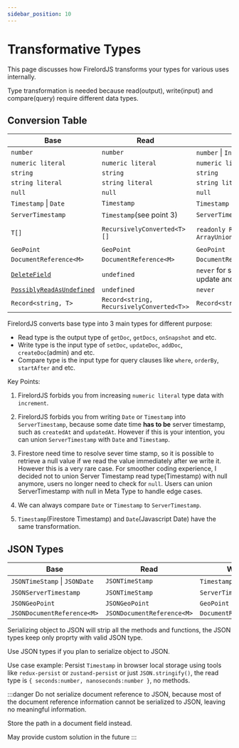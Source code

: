 ```yaml
---
sidebar_position: 10
---
```


# Transformative Types

This page discusses how FirelordJS transforms your types for various uses internally.

Type transformation is needed because read(output), write(input) and compare(query) require different data types.

## Conversion Table

| Base                                                             | Read                                      | Write                                                                                 | Compare                                   |
| ---------------------------------------------------------------- | ----------------------------------------- | ------------------------------------------------------------------------------------- | ----------------------------------------- |
| `number`                                                         | `number`                                  | `number` \| `Increment`                                                               | `number`                                  |
| `numeric literal`                                                | `numeric literal`                         | `numeric literal`                                                                     | `numeric literal`                         |
| `string`                                                         | `string`                                  | `string`                                                                              | `string`                                  |
| `string literal`                                                 | `string literal`                          | `string literal`                                                                      | `string literal`                          |
| `null`                                                           | `null`                                    | `null`                                                                                | `null`                                    |
| `Timestamp` \| `Date`                                            | `Timestamp`                               | `Timestamp` \| `Date`                                                                 | `Timestamp` \| `Date`                     |
| `ServerTimestamp`                                                | `Timestamp`(see point 3)                  | `ServerTimestamp`                                                                     | `Timestamp` \| `Date`                     |
| `T[]`                                                            | `RecursivelyConverted<T>[]`               | `readonly RecursivelyConverted<T>[]` \| `ArrayUnionOrRemove<RecursivelyConverted<T>>` | `readonly RecursivelyConverted<T>[]`      |
| `GeoPoint`                                                       | `GeoPoint`                                | `GeoPoint`                                                                            | `GeoPoint`                                |
| `DocumentReference<M>`                                           | `DocumentReference<M>`                    | `DocumentReference<M>`                                                                | `DocumentReference<M>`                    |
| [`DeleteField`](./guides/delete_field)                           | `undefined`                               | `never` for set, add and create. `DeleteField` for update and set merge               | `never`                                   |
| [`PossiblyReadAsUndefined`](./guides/possibly_read_as_undefined) | `undefined`                               | `never`                                                                               | `never`                                   |
| `Record<string, T>`                                              | `Record<string, RecursivelyConverted<T>>` | `Record<string, RecursivelyConverted<T>>`                                             | `Record<string, RecursivelyConverted<T>>` |

FirelordJS converts base type into 3 main types for different purpose:

- Read type is the output type of `getDoc`, `getDocs`, `onSnapshot` and etc.
- Write type is the input type of `setDoc`, `updateDoc`, `addDoc`, `createDoc`(admin) and etc.
- Compare type is the input type for query clauses like `where`, `orderBy`, `startAfter` and etc.

Key Points:

1. FirelordJS forbids you from increasing `numeric literal` type data with `increment`.

2. FirelordJS forbids you from writing `Date` or `Timestamp` into `ServerTimestamp`, because some date time **has to be** server timestamp, such as `createdAt` and `updatedAt`. However if this is your intention, you can union `ServerTimestamp` with `Date` and `Timestamp`.

3. Firestore need time to resolve sever time stamp, so it is possible to retrieve a null value if we read the value immediately after we write it. However this is a very rare case. For smoother coding experience, I decided not to union Server Timestamp read type(Timestamp) with null anymore, users no longer need to check for `null`. Users can union ServerTimestamp with null in Meta Type to handle edge cases.

4. We can always compare `Date` or `Timestamp` to `ServerTimestamp`.

5. `Timestamp`(Firestore Timestamp) and `Date`(Javascript Date) have the same transformation.

## JSON Types

| Base                          | Read                       | Write                  | Compare                |
| ----------------------------- | -------------------------- | ---------------------- | ---------------------- |
| `JSONTimeStamp` \| `JSONDate` | `JSONTimeStamp`            | `Timestamp` \| `Date`  | `Timestamp` \| `Date`  |
| `JSONServerTimestamp`         | `JSONTimeStamp`            | `ServerTimestamp`      | `Timestamp` \| `Date`  |
| `JSONGeoPoint`                | `JSONGeoPoint`             | `GeoPoint`             | `GeoPoint`             |
| `JSONDocumentReference<M>`    | `JSONDocumentReference<M>` | `DocumentReference<M>` | `DocumentReference<M>` |

Serializing object to JSON will strip all the methods and functions, the JSON types keep only proprty with valid JSON type.

Use JSON types if you plan to serialize object to JSON.

Use case example: Persist `Timestamp` in browser local storage using tools like `redux-persist` or `zustand-persist` or just `JSON.stringify()`, the read type is `{ seconds:number, nanoseconds:number }`, no methods.

:::danger
Do not serialize document reference to JSON, because most of the document reference information cannot be serialized to JSON, leaving no meaningful information.

Store the path in a document field instead.

May provide custom solution in the future
:::
